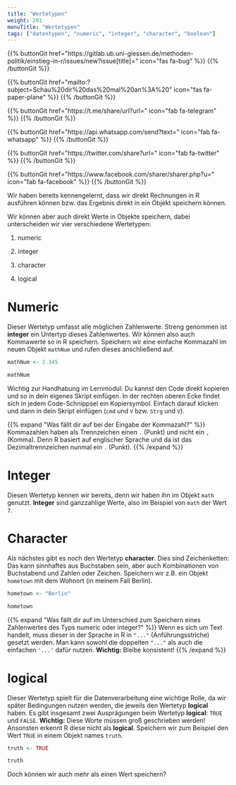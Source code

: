 ```yaml
---
title: "Wertetypen"
weight: 201
menuTitle: "Wertetypen"
tags: ["datentypen", "numeric", "integer", "character", "boolean"]
---
```


{{% buttonGit href=\"https\:\/\/gitlab.ub.uni-giessen.de\/methoden-politik\/einstieg-in-r\/issues\/new?issue[title]=\" icon=\"fas fa-bug\" %}} {{% /buttonGit %}} 

{{% buttonGit href=\"mailto\:?subject=Schau\%20dir\%20das\%20mal\%20an\%3A\%20\" icon=\"fas fa-paper-plane\" %}} {{% /buttonGit %}}

{{% buttonGit href=\"https\:\/\/t.me\/share\/url?url=\" icon=\"fab fa-telegram\" %}} {{% /buttonGit %}}

{{% buttonGit href=\"https\:\/\/api.whatsapp.com\/send?text=\" icon=\"fab fa-whatsapp\" %}} {{% /buttonGit %}}

{{% buttonGit href=\"https\:\/\/twitter.com\/share?url=\" icon=\"fab fa-twitter\" %}} {{% /buttonGit %}}

{{% buttonGit href=\"https\:\/\/www.facebook.com\/sharer\/sharer.php?u=\" icon=\"fab fa-facebook\" %}} {{% /buttonGit %}}

Wir haben bereits kennengelernt, dass wir direkt Rechnungen in R ausführen können bzw. das Ergebnis direkt in ein Objekt speichern können. 

Wir können aber auch direkt Werte in Objekte speichern, dabei unterscheiden wir vier verschiedene Wertetypen:

1. numeric

1. integer

1. character

1. logical

# Numeric
Dieser Wertetyp umfasst alle möglichen Zahlenwerte. Streng genommen ist **integer** ein Untertyp dieses Zahlenwertes. Wir können also auch Kommawerte so in R speichern. Speichern wir eine einfache Kommazahl im neuen Objekt `mathNum` und rufen dieses anschließend auf. 

```r
mathNum <- 2.345

mathNum
```

Wichtig zur Handhabung im Lernmodul: Du kannst den Code direkt kopieren und so in dein eigenes Skript einfügen. In der rechten oberen Ecke findet sich in jedem Code-Schnippsel ein Kopiersymbol. Einfach darauf klicken und dann in dein Skript einfügen (`cmd` und `V` bzw. `Strg` und `V`).

{{% expand \"Was fällt dir auf bei der Eingabe der Kommazahl?\" %}}
Kommazahlen haben als Trennzeichen einen `.` (Punkt) und nicht ein `,` (Komma). Denn R basiert auf englischer Sprache und da ist das Dezimaltrennzeichen nunmal ein `.` (Punkt).
{{% /expand %}}

# Integer
Diesen Wertetyp kennen wir bereits, denn wir haben ihn im Objekt `math` genutzt. **Integer** sind ganzzahlige Werte, also im Beispiel von `math` der Wert `7`. 

# Character
Als nächstes gibt es noch den Wertetyp **character**. Dies sind Zeichenketten: Das kann sinnhaftes aus Buchstaben sein, aber auch Kombinationen von Buchstabend und Zahlen oder Zeichen. Speichern wir z.B. ein Objekt `hometown` mit dem Wohnort (in meinem Fall Berlin). 

```r
hometown <- "Berlin"

hometown
```

{{% expand \"Was fällt dir auf im Unterschied zum Speichern eines Zahlenwertes des Typs numeric oder integer?\" %}}
Wenn es sich um Text handelt, muss dieser in der Sprache in R in `"..."` (Anführungsstriche) gesetzt werden. Man kann sowohl die doppelten `"..."` als auch die einfachen `'...'` dafür nutzen. **Wichtig:** Bleibe konsistent! 
{{% /expand %}}

# logical
Dieser Wertetyp spielt für die Datenverarbeitung eine wichtige Rolle, da wir später Bedingungen nutzen werden, die jeweils den Wertetyp **logical** haben. Es gibt insgesamt zwei Ausprägungen beim Wertetyp **logical**: `TRUE` und `FALSE`. **Wichtig:** Diese Worte müssen groß geschrieben werden! Ansonsten erkennt R diese nicht als **logical**. Speichern wir zum Beispiel den Wert `TRUE` in einem Objekt names `truth`. 

```r
truth <- TRUE

truth
```

Doch können wir auch mehr als einen Wert speichern?
